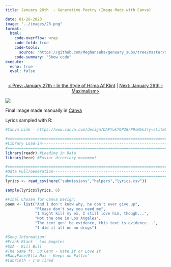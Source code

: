 ```yaml
---
title: January 28th  - Generative Poetry (Image Made with Canva)

date: 01-28-2023
image: "../images/28.png"
format:
  html:
    code-overflow: wrap
    code-fold: true
    code-tools:
      source: "https://github.com/Meghansaha/genuary_subs/tree/master/submissions/scripts/28_gen_poetry.R"
    code-summary: "Show code"
execute:
  echo: true
  eval: false
---
```


<center>[\< Prev: January 27th - In the Style of Hilma Af Klint](day_27.qmd) \| [Next: January 29th - Maximalism\>](day_29.qmd)</center>

![](/images/28.png){fig-alt="A screenshot of a fictitious imessage conversation made in Canva. The user of the iPhone has sent a stream of texts to a person named  Bestie  at 7pm on January 28th. The texts read And I don't know why, he don't ever give up ,  Please don't say you need me ,  I might kill my ex, I still love him though... ,  Not eh one in Los Angeles ,  the text gon' be evidence... this text is evidence... grimace emoji ,  I did it all on no drugs  The iPhone is in dark mode, it's screen is cracked, and the current time is 9:11." fig-align="center"}

Final image made manually in [Canva](https://www.canva.com/design/DAFYukT6P28/P9sHbk3ryvsLitmOT_XEsg/view?utm_content=DAFYukT6P28&utm_campaign=designshare&utm_medium=link&utm_source=publishsharelink&mode=preview)

Lyrics sampled with R:

```r
#Canva Link - https://www.canva.com/design/DAFYukT6P28/P9sHbk3ryvsLitmOT_XEsg/view?utm_content=DAFYukT6P28&utm_campaign=designshare&utm_medium=link&utm_source=publishsharelink&mode=preview

#=============================================================================#
#Library Load-in---------------------------------------------------------------
#=============================================================================#
library(readr) #Loading in Data
library(here) #Easier directory movement

#=============================================================================#
#Data Pull/Generation----------------------------------------------------------
#=============================================================================#
lyrics <- read_csv(here("submissions","helpers","lyrics.csv"))

sample(lyrics$lyrics, 6)

#Final Chosen for Canva Design:
poem <- list("And I don't know why, he don't ever give up",
             "Please don't say you need me",
             "I might kill my ex, I still love him, though...",
             "Not the one in Los Angeles",
             "The text gon' be evidence, this text is evidence...",
             "I did it all on no drugs")

#Song Information:
#Frank Black - Los Angeles
#SZA - Kill Bill
#The Game ft. 50 Cent - Hate It or Love It
#BabyFace/Ella Mai - Keeps on Fallin'
#Labrinth - I'm Tired
```
